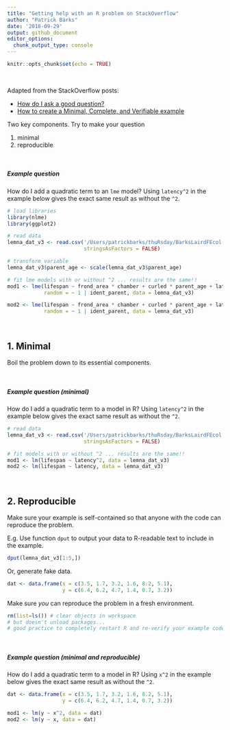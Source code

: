 ```yaml
---
title: "Getting help with an R problem on StackOverflow"
author: "Patrick Barks"
date: '2018-09-29'
output: github_document
editor_options: 
  chunk_output_type: console
---
```


```r
knitr::opts_chunk$set(echo = TRUE)
```

<br>

Adapted from the StackOverflow posts:

- [How do I ask a good question?](https://stackoverflow.com/help/how-to-ask)
- [How to create a Minimal, Complete, and Verifiable example](https://stackoverflow.com/help/mcve)

Two key components. Try to make your question

1. minimal
2. reproducible

<br>

##### Example question

How do I add a quadratic term to an `lme` model? Using `latency^2` in the example below gives the exact same result as without the `^2`.

```r
# load libraries
library(nlme)
library(ggplot2)

# read data
lemna_dat_v3 <- read.csv('/Users/patrickbarks/thuRsday/BarksLairdFEcol.csv',
                         stringsAsFactors = FALSE)

# transform variable
lemna_dat_v3$parent_age <- scale(lemna_dat_v3$parent_age)

# fit lme models with or without ^2 ... results are the same!!
mod1 <- lme(lifespan ~ frond_area * chamber + curled * parent_age + latency^2,
            random = ~ 1 | ident_parent, data = lemna_dat_v3)

mod2 <- lme(lifespan ~ frond_area * chamber + curled * parent_age + latency,
            random = ~ 1 | ident_parent, data = lemna_dat_v3)
```

<br>

## 1. Minimal

Boil the problem down to its essential components.

<br>

##### Example question (minimal)

How do I add a quadratic term to a model in R? Using `latency^2` in the example below gives the exact same result as without the `^2`.

```r
# read data
lemna_dat_v3 <- read.csv('/Users/patrickbarks/thuRsday/BarksLairdFEcol.csv',
                         stringsAsFactors = FALSE)

# fit models with or without ^2 ... results are the same!!
mod1 <- lm(lifespan ~ latency^2, data = lemna_dat_v3)
mod2 <- lm(lifespan ~ latency, data = lemna_dat_v3)
```

<br>

## 2. Reproducible

Make sure your example is self-contained so that anyone with the code can reproduce the problem.

E.g. Use function `dput` to output your data to R-readable text to include in the example.

```r
dput(lemna_dat_v3[1:5,])
```

Or, generate fake data.

```r
dat <- data.frame(x = c(3.5, 1.7, 3.2, 1.6, 8.2, 5.1),
                  y = c(6.4, 6.2, 4.7, 1.4, 0.7, 3.2))
```

Make sure *you* can reproduce the problem in a fresh environment.

```r
rm(list=ls()) # clear objects in workspace
# but doesn't unload packages...
# good practice to completely restart R and re-verify your example code
```

<br>

##### Example question (minimal and reproducible)

How do I add a quadratic term to a model in R? Using `x^2` in the example below gives the exact same result as without the `^2`.

```r
dat <- data.frame(x = c(3.5, 1.7, 3.2, 1.6, 8.2, 5.1),
                  y = c(6.4, 6.2, 4.7, 1.4, 0.7, 3.2))

mod1 <- lm(y ~ x^2, data = dat)
mod2 <- lm(y ~ x, data = dat)
```

